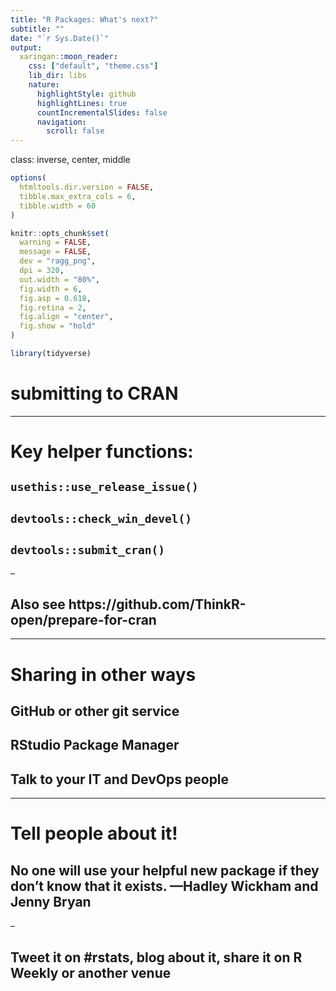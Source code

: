```yaml
---
title: "R Packages: What's next?"
subtitle: ""
date: "`r Sys.Date()`"
output:
  xaringan::moon_reader:
    css: ["default", "theme.css"]
    lib_dir: libs
    nature:
      highlightStyle: github
      highlightLines: true
      countIncrementalSlides: false
      navigation:
        scroll: false 
---
```


class: inverse, center, middle

```r
options(
  htmltools.dir.version = FALSE, 
  tibble.max_extra_cols = 6, 
  tibble.width = 60
)

knitr::opts_chunk$set(
  warning = FALSE, 
  message = FALSE, 
  dev = "ragg_png",
  dpi = 320,
  out.width = "80%",
  fig.width = 6,
  fig.asp = 0.618,
  fig.retina = 2,
  fig.align = "center",
  fig.show = "hold"
)

library(tidyverse)
```

# submitting to CRAN

---

# Key helper functions:

## `usethis::use_release_issue()`
## `devtools::check_win_devel()`
## `devtools::submit_cran()`

--

## Also see https://github.com/ThinkR-open/prepare-for-cran

---

# Sharing in other ways

## GitHub or other git service
## RStudio Package Manager
## Talk to your IT and DevOps people

---

# Tell people about it!

## **No one will use your helpful new package if they don’t know that it exists.** —Hadley Wickham and Jenny Bryan

--

## Tweet it on #rstats, blog about it, share it on R Weekly or another venue

